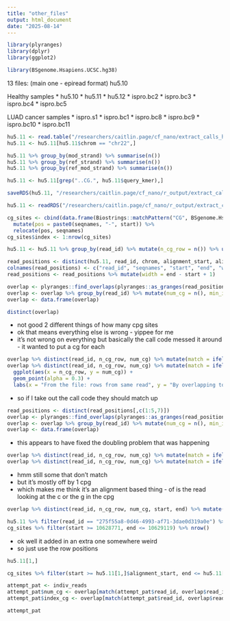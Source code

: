 ```yaml
---
title: "other_files"
output: html_document
date: "2025-08-14"
---
```


```r
library(plyranges)
library(dplyr)
library(ggplot2)

library(BSgenome.Hsapiens.UCSC.hg38)
```


13 files:
(main one - epiread format) hu5.10

Healthy samples
* hu5.10
* hu5.11
* hu5.12
* ispro.bc2
* ispro.bc3
* ispro.bc4
* ispro.bc5

LUAD cancer samples
* ispro.s1
* ispro.bc1
* ispro.bc8
* ispro.bc9
* ispro.bc10
* ispro.bc11




```r
hu5.11 <- read.table("/researchers/caitlin.page/cf_nano/extract_calls_hu5.11.tsv", header = TRUE)
hu5.11 <- hu5.11[hu5.11$chrom == "chr22",]
```

```r
hu5.11 %>% group_by(mod_strand) %>% summarise(n())
hu5.11 %>% group_by(ref_strand) %>% summarise(n())
hu5.11 %>% group_by(ref_mod_strand) %>% summarise(n())
```


```r
hu5.11 <- hu5.11[grep("..CG.", hu5.11$query_kmer),]
```

```r
saveRDS(hu5.11, "/researchers/caitlin.page/cf_nano/r_output/extract_calls_hu5.11_chr22.rds")
```
```r
hu5.11 <- readRDS("/researchers/caitlin.page/cf_nano/r_output/extract_calls_hu5.11_chr22.rds")
```

```r
cg_sites <- cbind(data.frame(Biostrings::matchPattern("CG", BSgenome.Hsapiens.UCSC.hg38[["chr22"]])),seqnames = "chr22") %>% 
  mutate(pos = paste0(seqnames, "-", start)) %>%
  relocate(pos, seqnames)
cg_sites$index <- 1:nrow(cg_sites)
```

```r
hu5.11 <- hu5.11 %>% group_by(read_id) %>% mutate(n_cg_row = n()) %>% ungroup()
```


```r
read_positions <- distinct(hu5.11, read_id, chrom, alignment_start, alignment_end, read_length, call_code, n_cg_row)
colnames(read_positions) <- c("read_id", "seqnames", "start", "end", "width", "call_code", "n_cg_row")
read_positions <- read_positions %>% mutate(width = end - start + 1)
```

```r
overlap <- plyranges::find_overlaps(plyranges::as_granges(read_positions), plyranges::as_granges(cg_sites)) %>% data.frame()
overlap <- overlap %>% group_by(read_id) %>% mutate(num_cg = n(), min_index_cg = min(index)) %>% ungroup()
overlap <- data.frame(overlap)
```
```r
distinct(overlap)
```

* not good 2 different things of how many cpg sites
* ok that means everything else is wrong - yippee for me
* it's not wrong on everything but basically the call code messed it around - it wanted to put a cg for each
```r
overlap %>% distinct(read_id, n_cg_row, num_cg) %>% mutate(match = ifelse(n_cg_row == num_cg, TRUE, FALSE)) %>% group_by(match) %>% summarise(n=n())
overlap %>% distinct(read_id, n_cg_row, num_cg) %>% mutate(match = ifelse(n_cg_row == num_cg, TRUE, FALSE)) %>%
  ggplot(aes(x = n_cg_row, y = num_cg)) +
  geom_point(alpha = 0.3) +
  labs(x = "From the file: rows from same read", y = "By overlapping to cg sites (was using and is wrong)")
```
* so if I take out the call code they should match up

```r
read_positions <- distinct(read_positions[,c(1:5,7)])
overlap <- plyranges::find_overlaps(plyranges::as_granges(read_positions), plyranges::as_granges(cg_sites)) %>% data.frame()
overlap <- overlap %>% group_by(read_id) %>% mutate(num_cg = n(), min_index_cg = min(index)) %>% ungroup()
overlap <- data.frame(overlap)
```
* this appears to have fixed the doubling problem that was happening
```r
overlap %>% distinct(read_id, n_cg_row, num_cg) %>% mutate(match = ifelse(n_cg_row == num_cg, TRUE, FALSE)) %>% filter(match == FALSE) %>% mutate(size_diff = num_cg - n_cg_row) %>% group_by(size_diff) %>% summarise(n=n())
overlap %>% distinct(read_id, n_cg_row, num_cg) %>% mutate(match = ifelse(n_cg_row == num_cg, TRUE, FALSE)) %>% group_by(match) %>% summarise(n=n())
```
* hmm still some that don't match
* but it's mostly off by 1 cpg
* which makes me think it's an alignment based thing - of is the read looking at the c or the g in the cpg

```r
overlap %>% distinct(read_id, n_cg_row, num_cg, start, end) %>% mutate(match = ifelse(n_cg_row == num_cg, TRUE, FALSE)) %>% filter(match == FALSE) %>% .[1,]

```
```r
hu5.11 %>% filter(read_id == "275f55a8-0d46-4993-af71-3dae0d319a0e") %>% nrow()
cg_sites %>% filter(start >= 10628771, end <= 10629119) %>% nrow()
```
* ok well it added in an extra one somewhere weird
* so just use the row positions

```r
hu5.11[1,]
```
```r
cg_sites %>% filter(start >= hu5.11[1,]$alignment_start, end <= hu5.11[1,]$alignment_end) 
```


```r
attempt_pat <- indiv_reads
attempt_pat$num_cg <- overlap[match(attempt_pat$read_id, overlap$read_id), "num_cg"]
attempt_pat$index_cg <- overlap[match(attempt_pat$read_id, overlap$read_id), "min_index_cg"]

attempt_pat
```

